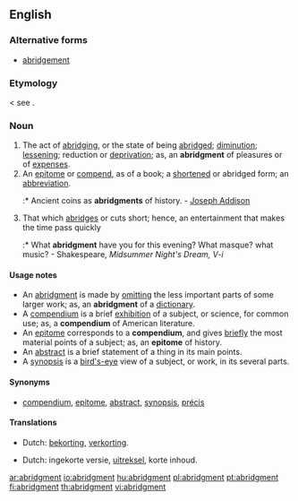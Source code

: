 ==English==

===Alternative forms===
* [[abridgement]]

===Etymology===
{{etyl|enm}} {{term|abregement|lang=enm}} < {{etyl|frm}} see {{term|abridge}}.

===Noun===
{{en-noun}}

# The act of [[abridging]], or the state of being [[abridged]]; [[diminution]]; [[lessening]]; reduction or [[deprivation]]; as, an '''abridgment''' of pleasures or of [[expenses]].
# An [[epitome]] or [[compend]], as of a book; a [[shortened]] or abridged form; an [[abbreviation]].
#:* Ancient coins as '''abridgments''' of history. - [[w:Joseph Addison|Joseph Addison]]
# {{obsolete}} That which [[abridges]] or cuts short; hence, an entertainment that makes the time pass quickly
#:* What '''abridgment''' have you for this evening? What masque? what music? - Shakespeare, ''Midsummer Night's Dream, V-i''

====Usage notes====
* An [[abridgment]] is made by [[omitting]] the less important parts of some larger work; as, an '''abridgment''' of a [[dictionary]].
* A [[compendium]] is a brief [[exhibition]] of a subject, or science, for common use; as, a '''compendium''' of American literature.
* An [[epitome]] corresponds to a '''compendium''', and gives [[briefly]] the most material points of a subject; as, an '''epitome''' of history.
* An [[abstract]] is a brief statement of a thing in its main points.
* A [[synopsis]] is a [[bird's-eye]] view of a subject, or work, in its several parts.

====Synonyms====
* {{sense|act of abridging}} [[compendium]], [[epitome]], [[abstract]], [[synopsis]], [[précis]]

====Translations====
{{trans-top|act of abridging}}
* Dutch: [[bekorting]], [[verkorting]].
{{trans-mid}}
{{trans-bottom}}
{{trans-top|shortened form}}
* Dutch: ingekorte versie, [[uitreksel]], korte inhoud.
{{trans-mid}}
{{trans-bottom}}
[[ar:abridgment]]
[[io:abridgment]]
[[hu:abridgment]]
[[pl:abridgment]]
[[pt:abridgment]]
[[fi:abridgment]]
[[th:abridgment]]
[[vi:abridgment]]